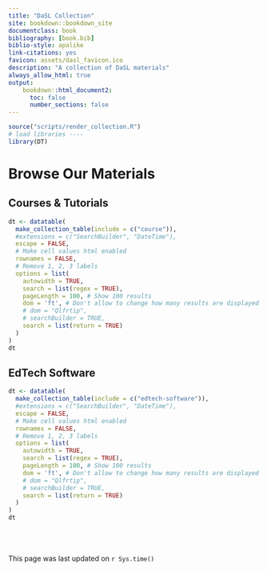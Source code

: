 ```yaml
---
title: "DaSL Collection"
site: bookdown::bookdown_site
documentclass: book
bibliography: [book.bib]
biblio-style: apalike
link-citations: yes
favicon: assets/dasl_favicon.ico
description: "A collection of DaSL materials"
always_allow_html: true
output:
    bookdown::html_document2:
      toc: false
      number_sections: false
---
```


```r
source("scripts/render_collection.R")
# load libraries ----
library(DT)
```

# Browse Our Materials

## Courses & Tutorials

```r
dt <- datatable(
  make_collection_table(include = c("course")),
  #extensions = c("SearchBuilder", "DateTime"),
  escape = FALSE,
  # Make cell values html enabled
  rownames = FALSE,
  # Remove 1, 2, 3 labels
  options = list(
    autowidth = TRUE,
    search = list(regex = TRUE),
    pageLength = 100, # Show 100 results
    dom = 'ft', # Don't allow to change how many results are displayed
    # dom = "Qlfrtip",
    # searchBuilder = TRUE,
    search = list(return = TRUE)
  )
)
dt
```

## EdTech Software

```r
dt <- datatable(
  make_collection_table(include = c("edtech-software")),
  #extensions = c("SearchBuilder", "DateTime"),
  escape = FALSE,
  # Make cell values html enabled
  rownames = FALSE,
  # Remove 1, 2, 3 labels
  options = list(
    autowidth = TRUE,
    search = list(regex = TRUE),
    pageLength = 100, # Show 100 results
    dom = 'ft', # Don't allow to change how many results are displayed
    # dom = "Qlfrtip",
    # searchBuilder = TRUE,
    search = list(return = TRUE)
  )
)
dt
```

<br><br><br>
This page was last updated on `r Sys.time()`


